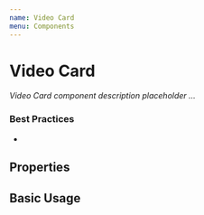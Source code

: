 ```yaml
---
name: Video Card
menu: Components
---
```



# Video Card

_Video Card component description placeholder ..._

### Best Practices

-

## Properties

<Props of={VideoCard} />

## Basic Usage

<VideoCard></VideoCard>
